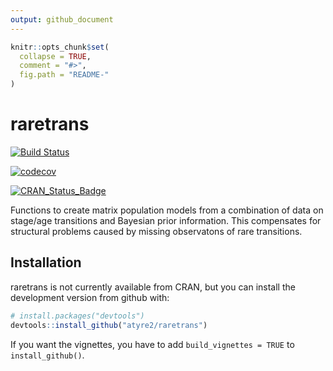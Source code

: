```yaml
---
output: github_document
---
```


<!-- README.md is generated from README.Rmd. Please edit that file -->

```r
knitr::opts_chunk$set(
  collapse = TRUE,
  comment = "#>",
  fig.path = "README-"
)
```

# raretrans

[![Build Status](https://travis-ci.com/atyre2/raretrans.svg?token=fZ6v1nEUhWRrRW3uj9TH&branch=master)](https://travis-ci.com/atyre2/raretrans)


[![codecov](https://codecov.io/gh/atyre2/raretrans/branch/master/graph/badge.svg?token=NWFl8m4owW)](https://codecov.io/gh/atyre2/raretrans)


[![CRAN_Status_Badge](http://www.r-pkg.org/badges/version/raretrans)](https://cran.r-project.org/package=raretrans)

Functions to create matrix population models from a combination
    of data on stage/age transitions and Bayesian prior information. This 
    compensates for structural problems caused by missing observatons of rare
    transitions. 

## Installation

raretrans is not currently available from CRAN, but you can install the development version from github with:

```r
# install.packages("devtools")
devtools::install_github("atyre2/raretrans")
```
If you want the vignettes, you have to add `build_vignettes = TRUE` to `install_github()`. 
